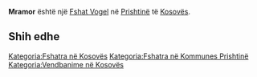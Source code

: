 {{Fshat në Kosovës
 | Emri                = Mramor
| sqi_N_name = Mramor
| sqi_N_FULL_NAME_RO = Mramor
| sqi_N_FULL_NAME_ND_RO = Mramor
| sqi_N_SORT_NAME_RG = MRAMOR
| sqi_N_FULL_NAME_RG = Mramor
| sqi_N_FULL_NAME_ND_RG = Mramor
| srp_N_name = Mramor
| srp_N_FULL_NAME_RO = Mramor
| srp_N_FULL_NAME_ND_RO = Mramor
| srp_N_SORT_NAME_RG = MRAMOR
| srp_N_FULL_NAME_RG = Mramor
| srp_N_FULL_NAME_ND_RG = Mramor
| srp_NS_name = Мрамор
| srp_NS_FULL_NAME_RO = Мрамор
| srp_NS_FULL_NAME_ND_RO = Мрамор
| srp_NS_SORT_NAME_RG = МРАМОР
| srp_NS_FULL_NAME_RG = Мрамор
| srp_NS_FULL_NAME_ND_RG = Мрамор

 | Emri (Rasa dhanore) = 
 | Figura              = 
 | Shteti              = Kosovo
 | Komuna              = Prishtinë
 | Kodi postar         = 
 | Sipërfaqja          = 

 | Popullsia           = 

 | Regj. i popullsisë  = 
 | Dend. e popullsisë  = 
 | Faqja zyrtare       = 
 <!--- Koordinatat ----> 
 | Gjerësia            = 42.662778
 | Gjatësia            = 21.3
 | Lartësia            = 
}}
'''Mramor''' është një [[Fshat Vogel]] në [[Prishtinë]] të [[Kosovës]].

<!-- == Gjeografia == -->
<!-- == Historia == -->
<!-- == Demografia == -->
== Shih edhe ==
{{Komuna Prishtinë}}
{{Kosovo-Administrata-Cung}}

[[Kategoria:Fshatra në Kosovës]]
[[Kategoria:Fshatra në Kommunes Prishtinë]]
[[Kategoria:Vendbanime në Kosovës]]